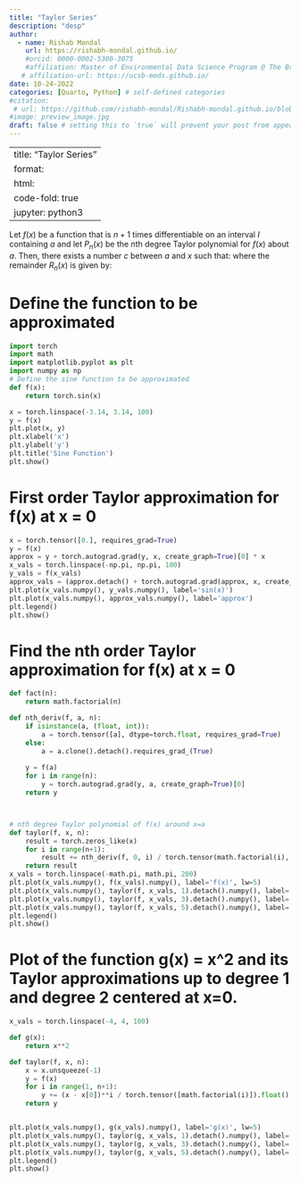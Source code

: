 ```yaml
---
title: "Taylor Series"
description: "desp"
author:
  - name: Rishab Mondal
    url: https://rishabh-mondal.github.io/
    #orcid: 0000-0002-5300-3075
    #affiliation: Master of Environmental Data Science Program @ The Bren School (UCSB) & The National Center for Ecological Analysis & Synthesis
   # affiliation-url: https://ucsb-meds.github.io/ 
date: 10-24-2022
categories: [Quarto, Python] # self-defined categories
#citation: 
 # url: https://github.com/rishabh-mondal/Rishabh-mondal.github.io/blob/main/taylor.qmd 
#image: preview_image.jpg
draft: false # setting this to `true` will prevent your post from appearing on your listing page until you're ready!
---
```

---
title: "Taylor Series"
format:
  html:
    code-fold: true
jupyter: python3
---
\begin{equation}
f(x) = \sum_{n=0}^{\infty}\frac{f^{(n)}(a)}{n!}(x-a)^{n}
\end{equation}

Let $f(x)$ be a function that is $n+1$ times differentiable on an interval $I$ containing $a$ and let $P_n(x)$ be the $n$th degree Taylor polynomial for $f(x)$ about $a$. Then, there exists a number $c$ between $a$ and $x$ such that:
\begin{equation}
f(x)=P_n(x)+R_n(x),
\end{equation}
where the remainder $R_n(x)$ is given by:
\begin{equation}
R_n(x)=\frac{f^{(n+1)}(c)}{(n+1)!}(x-a)^{n+1}.
\end{equation}

# Define the function to be approximated
```python
import torch
import math
import matplotlib.pyplot as plt
import numpy as np
# Define the sine function to be approximated
def f(x):
    return torch.sin(x)

x = torch.linspace(-3.14, 3.14, 100)
y = f(x)
plt.plot(x, y)
plt.xlabel('x')
plt.ylabel('y')
plt.title('Sine Function')
plt.show()


```
# First order Taylor approximation for f(x) at x = 0
```python
x = torch.tensor([0.], requires_grad=True)
y = f(x)
approx = y + torch.autograd.grad(y, x, create_graph=True)[0] * x
x_vals = torch.linspace(-np.pi, np.pi, 100)
y_vals = f(x_vals)
approx_vals = (approx.detach() + torch.autograd.grad(approx, x, create_graph=True)[0] * x_vals).detach()
plt.plot(x_vals.numpy(), y_vals.numpy(), label='sin(x)')
plt.plot(x_vals.numpy(), approx_vals.numpy(), label='approx')
plt.legend()
plt.show()

```
# Find the nth order Taylor approximation for f(x) at x = 0
```python

def fact(n):
    return math.factorial(n)

def nth_deriv(f, a, n):
    if isinstance(a, (float, int)):
        a = torch.tensor([a], dtype=torch.float, requires_grad=True)
    else:
        a = a.clone().detach().requires_grad_(True)
    
    y = f(a)
    for i in range(n):
        y = torch.autograd.grad(y, a, create_graph=True)[0]
    return y



# nth degree Taylor polynomial of f(x) around x=a
def taylor(f, x, n):
    result = torch.zeros_like(x)
    for i in range(n+1):
        result += nth_deriv(f, 0, i) / torch.tensor(math.factorial(i), dtype=torch.float32) * (x**i)
    return result
x_vals = torch.linspace(-math.pi, math.pi, 200)
plt.plot(x_vals.numpy(), f(x_vals).numpy(), label='f(x)', lw=5)
plt.plot(x_vals.numpy(), taylor(f, x_vals, 1).detach().numpy(), label='Taylor approximation, n=1')
plt.plot(x_vals.numpy(), taylor(f, x_vals, 3).detach().numpy(), label='Taylor approximation, n=3')
plt.plot(x_vals.numpy(), taylor(f, x_vals, 5).detach().numpy(), label='Taylor approximation, n=5')
plt.legend()
plt.show()

```

# Plot of the function g(x) = x^2 and its Taylor approximations up to degree 1 and degree 2 centered at x=0.

```python
x_vals = torch.linspace(-4, 4, 100)

def g(x):
    return x**2

def taylor(f, x, n):
    x = x.unsqueeze(-1)
    y = f(x)
    for i in range(1, n+1):
        y += (x - x[0])**i / torch.tensor([math.factorial(i)]).float() * f(x[0] + 0.0)
    return y


plt.plot(x_vals.numpy(), g(x_vals).numpy(), label='g(x)', lw=5)
plt.plot(x_vals.numpy(), taylor(g, x_vals, 1).detach().numpy(), label='Taylor approximation, n=1')
plt.plot(x_vals.numpy(), taylor(g, x_vals, 3).detach().numpy(), label='Taylor approximation, n=3')
plt.plot(x_vals.numpy(), taylor(g, x_vals, 5).detach().numpy(), label='Taylor approximation, n=5')
plt.legend()
plt.show()

```
